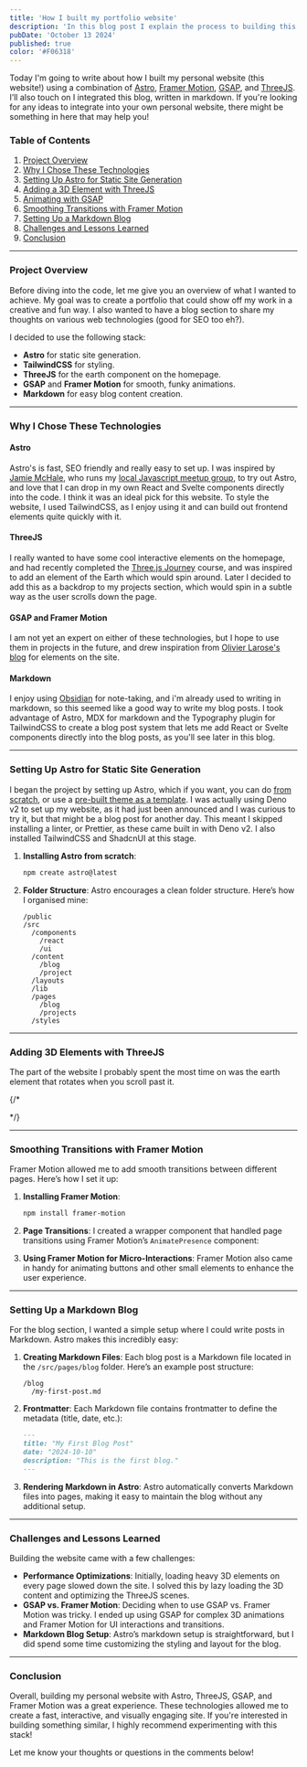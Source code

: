 ```yaml
---
title: 'How I built my portfolio website'
description: 'In this blog post I explain the process to building this portfolio website, from the decisions about the tech stack, to the approach I took.'
pubDate: 'October 13 2024'
published: true
color: '#F06318'
---
```



Today I'm going to write about how I built my personal website (this website!) using a combination of [Astro](https://astro.build/), [Framer Motion](https://www.framer.com/motion/), [GSAP](https://greensock.com/gsap/), and [ThreeJS](https://threejs.org/). I’ll also touch on I integrated this blog, written in markdown. If you're looking for any ideas to integrate into your own personal website, there might be something in here that may help you!

### Table of Contents

1. [Project Overview](#project-overview)
2. [Why I Chose These Technologies](#why-i-chose-these-technologies)
3. [Setting Up Astro for Static Site Generation](#setting-up-astro-for-static-site-generation)
4. [Adding a 3D Element with ThreeJS](#adding-3d-elements-with-threejs)
5. [Animating with GSAP](#animating-with-gsap)
6. [Smoothing Transitions with Framer Motion](#smoothing-transitions-with-framer-motion)
7. [Setting Up a Markdown Blog](#setting-up-a-markdown-blog)
8. [Challenges and Lessons Learned](#challenges-and-lessons-learned)
9. [Conclusion](#conclusion)

---

### Project Overview

Before diving into the code, let me give you an overview of what I wanted to achieve. My goal was to create a portfolio that could show off my work in a creative and fun way. I also wanted to have a blog section to share my thoughts on various web technologies (good for SEO too eh?).

I decided to use the following stack:
- **Astro** for static site generation.
- **TailwindCSS** for styling.
- **ThreeJS** for the earth component on the homepage.
- **GSAP** and **Framer Motion** for smooth, funky animations.
- **Markdown** for easy blog content creation.

---

### Why I Chose These Technologies

#### Astro
Astro's is fast, SEO friendly and really easy to set up. I was inspired by [Jamie McHale](https://www.jamiemchale.com/), who runs my [local Javascript meetup group](https://www.glasgowjs.com/), to try out Astro, and love that I can drop in my own React and Svelte components directly into the code. I think it was an ideal pick for this website. To style the website, I used TailwindCSS, as I enjoy using it and can build out frontend elements quite quickly with it.

#### ThreeJS
I really wanted to have some cool interactive elements on the homepage, and had recently completed the [Three.js Journey](https://threejs-journey.com/) course, and was inspired to add an element of the Earth which would spin around. Later I decided to add this as a backdrop to my projects section, which would spin in a subtle way as the user scrolls down the page.

#### GSAP and Framer Motion
I am not yet an expert on either of these technologies, but I hope to use them in projects in the future, and drew inspiration from [Olivier Larose's blog](https://blog.olivierlarose.com/) for elements on the site.

#### Markdown
I enjoy using [Obsidian](https://obsidian.md/) for note-taking, and i'm already used to writing in markdown, so this seemed like a good way to write my blog posts. I took advantage of Astro, MDX for markdown and the Typography plugin for TailwindCSS to create a blog post system that lets me add React or Svelte components directly into the blog posts, as you'll see later in this blog.

---

### Setting Up Astro for Static Site Generation

I began the project by setting up Astro, which if you want, you can do [from scratch](https://docs.astro.build/en/getting-started/), or use a [pre-built theme as a template](https://astro.build/themes/). I was actually using Deno v2 to set up my website, as it had just been announced and I was curious to try it, but that might be a blog post for another day. This meant I skipped installing a linter, or Prettier, as these came built in with Deno v2. I also installed TailwindCSS and ShadcnUI at this stage.

1. **Installing Astro from scratch**:
    ```bash
    npm create astro@latest
    ```

3. **Folder Structure**:
    Astro encourages a clean folder structure. Here’s how I organised mine:
    ```
    /public
    /src
      /components
        /react
        /ui
      /content
        /blog
        /project
      /layouts
      /lib
      /pages
        /blog
        /projects
      /styles
    ```

---

### Adding 3D Elements with ThreeJS

The part of the website I probably spent the most time on was the earth element that rotates when you scroll past it.

{/* <section class="bg-[#24292e] h-96 rounded-lg flex items-center justify-center">
  <EarthCanvas client:only />
</section> */}

---

### Smoothing Transitions with Framer Motion

Framer Motion allowed me to add smooth transitions between different pages. Here’s how I set it up:

1. **Installing Framer Motion**:
    ```bash
    npm install framer-motion
    ```

2. **Page Transitions**:
    I created a wrapper component that handled page transitions using Framer Motion’s `AnimatePresence` component:


3. **Using Framer Motion for Micro-Interactions**: Framer Motion also came in handy for animating buttons and other small elements to enhance the user experience.

---

### Setting Up a Markdown Blog

For the blog section, I wanted a simple setup where I could write posts in Markdown. Astro makes this incredibly easy:

1. **Creating Markdown Files**: Each blog post is a Markdown file located in the `/src/pages/blog` folder. Here’s an example post structure:
    ```
    /blog
      /my-first-post.md
    ```

2. **Frontmatter**: Each Markdown file contains frontmatter to define the metadata (title, date, etc.):
    ```markdown
    ---
    title: "My First Blog Post"
    date: "2024-10-10"
    description: "This is the first blog."
    ---
    ```

3. **Rendering Markdown in Astro**: Astro automatically converts Markdown files into pages, making it easy to maintain the blog without any additional setup.

---

### Challenges and Lessons Learned

Building the website came with a few challenges:
- **Performance Optimizations**: Initially, loading heavy 3D elements on every page slowed down the site. I solved this by lazy loading the 3D content and optimizing the ThreeJS scenes.
- **GSAP vs. Framer Motion**: Deciding when to use GSAP vs. Framer Motion was tricky. I ended up using GSAP for complex 3D animations and Framer Motion for UI interactions and transitions.
- **Markdown Blog Setup**: Astro’s markdown setup is straightforward, but I did spend some time customizing the styling and layout for the blog.

---

### Conclusion

Overall, building my personal website with Astro, ThreeJS, GSAP, and Framer Motion was a great experience. These technologies allowed me to create a fast, interactive, and visually engaging site. If you're interested in building something similar, I highly recommend experimenting with this stack!

Let me know your thoughts or questions in the comments below!
